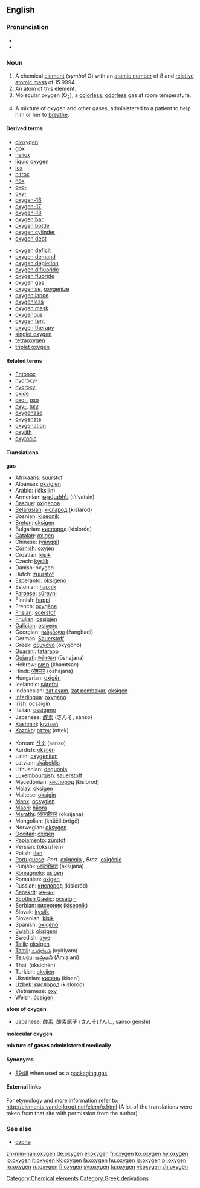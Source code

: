 ==English==
{{elements|O|nitrogen|N|fluorine|F}}
===Pronunciation===
* {{IPA|/ɒksɪ.ʤɪn̩/}}
*{{audio|en-us-oxygen.ogg|Audio (US)}}


=== Noun ===
{{en-noun|-}}
{{wikipedia}}

# A chemical [[element]] (''symbol'' O) with an [[atomic number]] of 8 and [[relative atomic mass]] of 15.9994.
# An atom of this element.<!--Note: this sense is found in the OED-->
# Molecular oxygen (O<sub>2</sub>), a [[colorless]], [[odorless]] gas at room temperature.
# {{medicine}} A mixture of oxygen and other gases, administered to a patient to help him or her to [[breathe]].

====Derived terms====
{{top2}}
*[[dioxygen]]
*[[gox]]
*[[heliox]]
*[[liquid oxygen]]
*[[lox]]
*[[nitrox]]
*[[nox]]
*[[oxo-]]
*[[oxy-]]
*[[oxygen-16]]
*[[oxygen-17]]
*[[oxygen-18]]
*[[oxygen bar]]
*[[oxygen bottle]]
*[[oxygen cylinder]]
*[[oxygen debt]]
{{mid2}}
*[[oxygen deficit]]
*[[oxygen demand]]
*[[oxygen depletion]]
*[[oxygen difluoride]]
*[[oxygen fluoride]]
*[[oxygen gas]]
*[[oxygenise]], [[oxygenize]]
*[[oxygen lance]]
*[[oxygenless]]
*[[oxygen mask]]
*[[oxygenous]]
*[[oxygen tent]]
*[[oxygen therapy]]
*[[singlet oxygen]]
*[[tetraoxygen]]
*[[triplet oxygen]]
{{bottom}}

====Related terms====
*[[Entonox]]
*[[hydroxy-]]
*[[hydroxyl]]
*[[oxide]]
*[[oxo-]], [[oxo]]
*[[oxy-]], [[oxy]]
*[[oxygenase]]
*[[oxygenate]]
*[[oxygenation]]
*[[oxylith]]
*[[oxytocic]]

==== Translations ====

'''gas'''
{{top}}
*[[Afrikaans]]: [[suurstof]]
*Albanian: [[oksigjen]]
*Arabic: {{ARchar|[[أكسجين]]}} (’óksijin) {{m}}
*Armenian: [[թթվածին]] (t‘t‘vatsin)
*[[Basque]]: [[oxigenoa]]
*[[Belarusian]]: [[кісларод]] (kislaród) {{m}}
*Bosnian: [[kiseonik]]
*[[Breton]]: [[oksigen]] {{m}}
*Bulgarian: [[кислород]] (kisloród) {{m}}
*[[Catalan]]: [[oxigen]] {{m}}
*Chinese: {{zh-ts|[[氧氣]]|[[氧气]]}} ([[yǎngqì]])
*[[Cornish]]: [[oxyjen]]
*Croatian: [[kisik]]
*Czech: [[kyslík]]
*Danish: oxygen
*Dutch: [[zuurstof]] {{f}}
*Esperanto: [[oksigeno]]
*Estonian: [[hapnik]]
*[[Faroese]]: [[súrevni]]
*Finnish: [[happi]]
*French: [[oxygène]] {{m}}
*[[Frisian]]: [[soerstof]]
*[[Friulian]]: [[ossigjen]]
*[[Galician]]: [[osíxeno]]
*Georgian: [[ჟანგბადი]] (žangbadi)
*German: [[Sauerstoff]] {{m}}
*Greek: [[οξυγόνο]] (oxygóno) {{n}}
*[[Guaraní]]: [[tatarapo]]
*[[Gujarati]]: [[ઓષજન]] (ōshajana)
*Hebrew: [[חמצן]] (khamtsan)
*Hindi: [[ओषजन]] (ōshajana)
*Hungarian: [[oxigén]]
*Icelandic: [[súrefni]]
*Indonesian: [[zat asam]], [[zat pembakar]], [[oksigen]]
*[[Interlingua]]: [[oxygeno]]
*[[Irish]]: [[ocsaigin]]
*Italian: [[ossigeno]] {{m}}
*Japanese: [[酸素]] (さんそ, sánso)
*[[Kashmiri]]: [[krziseń]]
*[[Kazakh]]: [[оттек]] (ottek)
{{mid}}
*Korean: [[산소]] (sanso)
*Kurdish: [[oksîjen]]
*Latin: [[oxygenium]]
*Latvian: [[skābeklis]]
*Lithuanian: [[deguonis]]
*[[Luxembourgish]]: [[sauerstoff]]
*Macedonian: [[кислород]] (kislorod)
*Malay: [[oksigen]]
*Maltese: [[oksiġin]]
*[[Manx]]: [[ocsygien]]
*[[Maori]]: [[hāora]]
*[[Marathi]]: [[ऑकसीजन]] (ōksijana)
*Mongolian: {{RUchar|[[хүчилтөрөгч]]}} (khüčiltörögč)
*Norwegian: [[oksygen]]
*[[Occitan]]: [[oxigèn]]
*[[Papiamento]]: [[zürstòf]]
*Persian: {{FAchar|[[اكسيژن]]}} (oksizhen)
*Polish: [[tlen]] {{m}}
*[[Portuguese]]: ''Port.'' [[oxigénio]] {{m}}, ''Braz.'' [[oxigênio]] {{m}}
*Punjabi: [[ਆਕਸੀਜਨ]] (āksījana)
*[[Romagnolo]]: [[usìgen]]
*Romanian: [[oxigen]] {{n}}
*Russian: [[кислород]] (kisloród) {{m}}
*[[Sanskrit]]: [[अम्लकरः]]
*[[Scottish Gaelic]]: [[ocsaigin]]
*Serbian: [[кисеоник]] ([[kiseonik]]) {{m}}
*Slovak: [[kyslík]]
*Slovenian: [[kisik]]
*Spanish: [[oxígeno]] {{m}}
*[[Swahili]]: [[oksigeni]]
*Swedish: [[syre]]
*[[Tajik]]: [[oksigen]]
*[[Tamil]]: [[உயிரியம்]] (uyiriyam)
*[[Telugu]]: [[ఆమ్లజని]] (Amlajani)
*Thai: {{THchar|[[ออกซิเจน]]}} (oksichēn)
*Turkish: [[oksijen]]
*Ukrainian: [[кисень]] (kisen’)
*[[Uzbek]]: [[кислород]] (kislorod)
*Vietnamese: [[oxy]]
*Welsh: [[ócsigen]]
{{bottom}}

'''atom of oxygen'''
{{top}}
*Japanese: [[酸素]], 酸素[[原子]] (さんそげんし, sanso genshi)
{{mid}}
{{bottom}}

'''molecular oxygen'''
{{top}}
{{mid}}
{{bottom}}

'''mixture of gases administered medically'''
{{top}}
{{mid}}
{{bottom}}

====Synonyms====
*[[E948]] when used as a [[packaging gas]]

====External links====
For etymology and more information refer to:
http://elements.vanderkrogt.net/elem/o.html
(A lot of the translations were taken from that site with permission from the author)

===See also===
*[[ozone]]

[[Category:Chemical elements]]
[[Category:Greek derivations]]

[[zh-min-nan:oxygen]]
[[de:oxygen]]
[[el:oxygen]]
[[fr:oxygen]]
[[ko:oxygen]]
[[hy:oxygen]]
[[io:oxygen]]
[[it:oxygen]]
[[kk:oxygen]]
[[la:oxygen]]
[[hu:oxygen]]
[[ja:oxygen]]
[[pl:oxygen]]
[[ro:oxygen]]
[[ru:oxygen]]
[[fi:oxygen]]
[[sv:oxygen]]
[[ta:oxygen]]
[[vi:oxygen]]
[[zh:oxygen]]